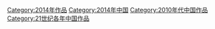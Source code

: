[[Category:2014年作品|Category:2014年作品]]
[[Category:2014年中国|Category:2014年中国]]
[[Category:2010年代中国作品|Category:2010年代中国作品]]
[[Category:21世纪各年中国作品|Category:21世纪各年中国作品]]